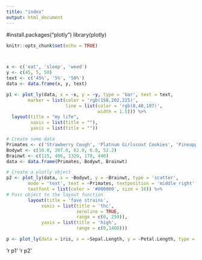 ```yaml
---
title: "index"
output: html_document
---
```

#install.packages("plotly")
library(plotly)


```r
knitr::opts_chunk$set(echo = TRUE)



x <- c('eat', 'sleep', 'weed')
y <- c(45, 5, 50)
text <- c('45%', '5%', '50%')
data <- data.frame(x, y, text)

p1 <- plot_ly(data, x = ~x, y = ~y, type = 'bar', text = text,
        marker = list(color = 'rgb(158,202,225)',
                      line = list(color = 'rgb(8,48,107)',
                                  width = 1.5))) %>%
  layout(title = "my life",
         xaxis = list(title = ""),
         yaxis = list(title = ""))

# Create some data
Primates <- c('Strawberry Cough', 'Platnum Girlscout Cookies', 'Pineapple Express', 'AK 47', 'Khalifa Kush')
Bodywt <- c(10.0, 207.0, 62.0, 6.8, 52.2)
Brainwt <- c(115, 406, 1320, 179, 440)
data <- data.frame(Primates, Bodywt, Brainwt)

# Create a plotly object
p2 <- plot_ly(data, x = ~Bodywt, y = ~Brainwt, type = 'scatter',
        mode = 'text', text = ~Primates, textposition = 'middle right',
        textfont = list(color = '#000000', size = 16)) %>%
# Pass object to the layout function
        layout(title = 'fave strains',
             xaxis = list(title = 'thc',
                          zeroline = TRUE,
                          range = c(0, 250)),
             yaxis = list(title = 'high',
                          range = c(0,1400)))

p <- plot_ly(data = iris, x = ~Sepal.Length, y = ~Petal.Length, type = "scatter")


```
'r p1'
'r p2'

